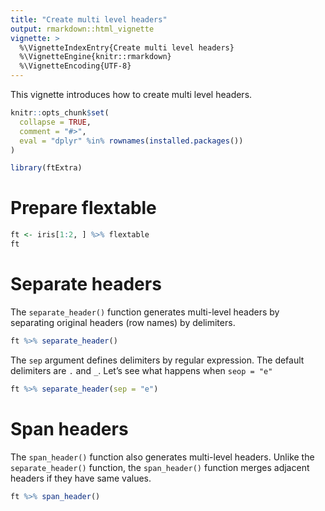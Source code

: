 ```yaml
---
title: "Create multi level headers"
output: rmarkdown::html_vignette
vignette: >
  %\VignetteIndexEntry{Create multi level headers}
  %\VignetteEngine{knitr::rmarkdown}
  %\VignetteEncoding{UTF-8}
---
```


This vignette introduces how to create multi level headers.

```r
knitr::opts_chunk$set(
  collapse = TRUE,
  comment = "#>",
  eval = "dplyr" %in% rownames(installed.packages())
)
```

```r
library(ftExtra)
```

# Prepare flextable

```r
ft <- iris[1:2, ] %>% flextable
ft
```

# Separate headers

The `separate_header()` function generates multi-level headers by separating original headers (row names) by delimiters.

```r
ft %>% separate_header()
```

The `sep` argument defines delimiters by regular expression.
The default delimiters are `.` and `_`.
Let's see what happens when `seop = "e"`

```r
ft %>% separate_header(sep = "e")
```

# Span headers

The `span_header()` function also generates multi-level headers.
Unlike the `separate_header()` function, the `span_header()` function merges adjacent headers if they have same values.

```r
ft %>% span_header()
```

